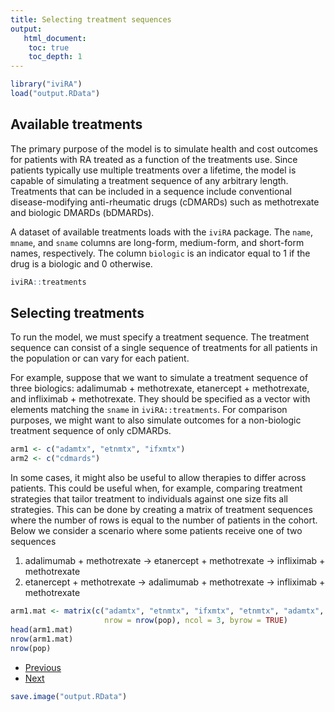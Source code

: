 ```yaml
---
title: Selecting treatment sequences
output: 
   html_document:
    toc: true
    toc_depth: 1
---
```


```r
library("iviRA")
load("output.RData")
```

## Available treatments
The primary purpose of the model is to simulate health and cost outcomes for patients with RA treated as a function of the treatments use. Since patients typically use multiple treatments over a lifetime, the model is capable of simulating a treatment sequence of any arbitrary length. Treatments that can be included in a sequence include conventional disease-modifying anti-rheumatic drugs (cDMARDs) such as methotrexate and biologic DMARDs (bDMARDs). 

A dataset of available treatments loads with the `iviRA` package. The `name`, `mname`, and `sname` columns are long-form, medium-form, and short-form names, respectively. The column `biologic` is an indicator equal to 1 if the drug is a biologic and 0 otherwise. 

```r
iviRA::treatments
```

## Selecting treatments
To run the model, we must specify a treatment sequence. The treatment sequence can consist of a single sequence of treatments for all patients in the population or can vary for each patient. 

For example, suppose that we want to simulate a treatment sequence of three biologics: adalimumab + methotrexate, etanercept + methotrexate, and infliximab + methotrexate. They should be specified as a vector with elements matching the `sname` in `iviRA::treatments`. For comparison purposes, we might want to also simulate outcomes for a non-biologic treatment sequence of only cDMARDs.


```r
arm1 <- c("adamtx", "etnmtx", "ifxmtx")
arm2 <- c("cdmards")
```

In some cases, it might also be useful to allow therapies to differ across patients. This could be useful when, for example, comparing treatment strategies that tailor treatment to individuals against one size fits all strategies. This can be done by creating a matrix of treatment sequences where the number of rows is equal to the number of patients in the cohort. Below we consider a scenario where some patients receive one of two sequences

1. adalimumab + methotrexate -> etanercept + methotrexate -> infliximab + methotrexate 
2. etanercept + methotrexate -> adalimumab + methotrexate -> infliximab + methotrexate 

```r
arm1.mat <- matrix(c("adamtx", "etnmtx", "ifxmtx", "etnmtx", "adamtx", "ifxmtx"), 
                     nrow = nrow(pop), ncol = 3, byrow = TRUE)
head(arm1.mat)
nrow(arm1.mat)
nrow(pop)
```

<div>
<ul class="pager">
  <li class="previous"><a href="01-population.html">Previous</a></li>
  <li class="next"><a href="03-structures.html">Next</a></li>
</ul>
</div>

```r
save.image("output.RData")
```